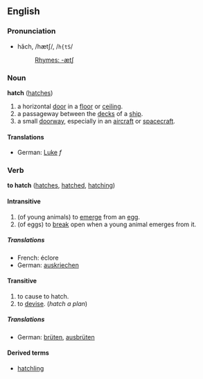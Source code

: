==English==
===Pronunciation===
*hăch, /hætʃ/, /<tt>h{tS</tt>/
*:[[Rhymes:English:-ætʃ|Rhymes: -ætʃ]]

===Noun===
'''hatch''' ([[hatches]])

# a horizontal [[door]] in a [[floor]] or [[ceiling]].
# a passageway between the [[deck]]s of a [[ship]].
# a small [[doorway]], especially in an [[aircraft]] or [[spacecraft]].

====Translations====
*German: [[Luke]] ''f''

===Verb===
'''to hatch''' ([[hatches]], [[hatched]], [[hatching]])

====Intransitive====
# (of young animals) to [[emerge]] from an [[egg]].
# (of eggs) to [[break]] open when a young animal emerges from it.

=====Translations=====
*French: éclore
*German: [[auskriechen]]

====Transitive====
# to cause to hatch.
# to [[devise]].  (''hatch a plan'')

=====Translations=====
*German: [[brüten]], [[ausbrüten]]

====Derived terms====
*[[hatchling]]